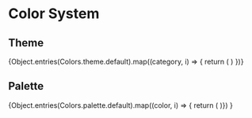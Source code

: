 


<Meta title="Tokens/Colors/Color System" />

# Color System

## Theme

<ColorPalette>
{Object.entries(Colors.theme.default).map((category, i) => {
  return (
    <ColorItem
      key={category[0]}
      title={capitalize(category[0])}
      subtitle={`--color-${category[0]}-$swatch`}
      colors={{...category[1]}}
    />
  )
})}
</ColorPalette>

## Palette

<ColorPalette>
{Object.entries(Colors.palette.default).map((color, i) => {
  return (
    <ColorItem
      key={color[0]}
      title={capitalize(color[0])}
      subtitle={`--color-palette-${color[0]}`}
      colors={{ [color[0]]: color[1] }}
    />
  )})
}
</ColorPalette>